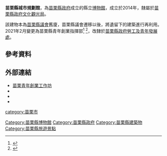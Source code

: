 '''苗栗縣城市規劃館'''，為[[苗栗縣政府|苗栗縣政府]]成立的縣立[[博物館|博物館]]，成立於2014年，隸屬於[[苗栗縣政府國際文化觀光局|苗栗縣政府文化觀光局]]。

該建物本為[[苗栗縣議會|苗栗縣議會]]舊廈，苗栗縣議會遷移以後，將遺留下的建築進行再利用。2021年2月變更為苗栗縣青年創業指揮部<ref>{{Cite news |url=https://www.cna.com.tw/news/aloc/202102230291.aspx |title=苗栗城市規劃館曾被譏蚊子館 變身青創指揮部 |work=中央通訊社 |date=2021-02-23}}</ref> <ref>{{Cite news |url=https://www.chinatimes.com/realtimenews/20210223004143-260421?chdtv |title=活化苗栗城市規劃館 青年創業指揮部啟用 |work=中時新聞網 |date=2021-02-23}}</ref>，改隸於[[苗栗縣政府勞工及青年發展處|苗栗縣政府勞工及青年發展處]]。

== 參考資料 ==
{{reflist}}

== 外部連結 ==
*[https://miaoli-youths.com/ 苗栗青年創業工作坊]
*{{facebook|miaoliyouth|苗栗青年創業工作坊}}
*{{facebook|Youthinmiaoli|苗栗好青年-勞工及青年服務讚}}
*{{youtube|channel=UCQMnJRvtDzj7uZrzol_yAZA|苗栗好青年}}

[[Category:苗栗縣博物館|Category:苗栗縣博物館]]
[[Category:苗栗縣政府|Category:苗栗縣政府]]
[[Category:苗栗縣建築物|Category:苗栗縣建築物]]
[[Category:苗栗縣旅遊景點|Category:苗栗縣旅遊景點]]
[[category:苗栗市|category:苗栗市]]